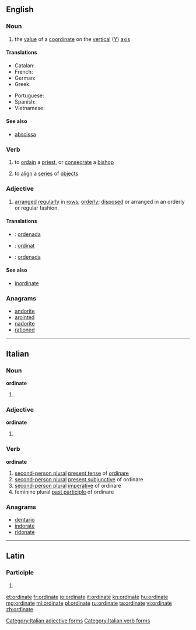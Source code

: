 {{also|Ordinate}}
==English==

===Noun===
{{en-noun}}

# {{mathematics}} the [[value]] of a [[coordinate]] on the [[vertical]] ([[Y]]) [[axis]]

====Translations====
{{trans-top|''y'' coordinate}}
* Catalan: {{t-|ca|ordenada}}
* French: {{t+|fr|ordonnée|f}}
* German: {{t+|de|Ordinate|f}}
* Greek: {{t+|el|τεταγμένη|f|tr=tetagméni}}
{{trans-mid}}
* Portuguese: {{t+|pt|ordenada|f}}
* Spanish: {{t+|es|ordenada|f}}
* Vietnamese: {{t+|vi|tung độ}}
{{trans-bottom}}

====See also====
* [[abscissa]]

===Verb===
{{en-verb|ordinat|es}}

# {{transitive}} to [[ordain]] a [[priest]], or [[consecrate]] a [[bishop]]
# {{transitive}} to [[align]] a [[series]] of [[object]]s

===Adjective===
{{en-adj}}

# [[arranged]] [[regularly]] in [[row]]s; [[orderly]]; [[dispose|disposed]] or arranged in an orderly or regular fashion.

====Translations====
{{checktrans-top}}
* {{ttbc|ca}}: [[ordenada]]
* {{ttbc|id}}: [[ordinat]]
* {{ttbc|es}}: [[ordenada]]
{{trans-bottom}}

====See also====
* [[inordinate]]

===Anagrams===
* [[andorite#English|andorite]]
* [[arointed#English|arointed]]
* [[nadorite#English|nadorite]]
* [[rationed#English|rationed]]

----

==Italian==

===Noun===
'''ordinate''' {{f}}

# {{plural of|ordinata|lang=it}}

===Adjective===
'''ordinate''' {{p}}

# {{feminine of|ordinato#Adjective|ordinato}}

===Verb===
'''ordinate'''

# [[second-person plural]] [[present tense]] of [[ordinare]]
# [[second-person plural]] [[present subjunctive]] of ordinare
# [[second-person plural]] [[imperative]] of ordinare
# feminine plural [[past participle]] of ordinare

===Anagrams===
* [[dentario#Italian|dentario]]
* [[indorate#Italian|indorate]]
* [[ridonate#Italian|ridonate]]

[[Category:Italian adjective forms]]
[[Category:Italian verb forms]]

----

==Latin==

===Participle===
{{la-part-form|ōrdināte}}

# {{inflection of|[[ordinatus#Latin|ōrdinātus]]||voc|m|s|lang=la}}

[[et:ordinate]]
[[fr:ordinate]]
[[io:ordinate]]
[[it:ordinate]]
[[kn:ordinate]]
[[hu:ordinate]]
[[mg:ordinate]]
[[ml:ordinate]]
[[pl:ordinate]]
[[ru:ordinate]]
[[ta:ordinate]]
[[vi:ordinate]]
[[zh:ordinate]]